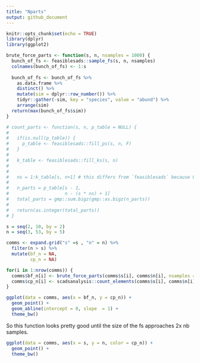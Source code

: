```yaml
---
title: "Nparts"
output: github_document
---
```


```r
knitr::opts_chunk$set(echo = TRUE)
library(dplyr)
library(ggplot2)
```

```r

brute_force_parts <- function(s, n, nsamples = 1000) {
  bunch_of_fs <- feasiblesads::sample_fs(s, n, nsamples)
  colnames(bunch_of_fs) <- 1:s
  
  bunch_of_fs <- bunch_of_fs %>%
    as.data.frame %>%
    distinct() %>%
    mutate(sim = dplyr::row_number()) %>%
    tidyr::gather(-sim, key = "species", value = "abund") %>%
    arrange(sim)
  return(max(bunch_of_fs$sim)) 
}

# count_parts <- function(s, n, p_table = NULL) {
#   
#   if(is.null(p_table)) {
#     p_table <- feasiblesads::fill_ps(s, n, F)
#   }
#   
#   k_table <- feasiblesads::fill_ks(s, n)
#   
#   
#   ns = 1:k_table[s, n+1] # this differs from `feasiblesads` because 0 is NOT an option
#   
#   n_parts = p_table[s - 1,
#                     n - (s * ns) + 1]
#   total_parts = gmp::sum.bigz(gmp::as.bigz(n_parts))
#   
#   return(as.integer(total_parts))
# }

```

```r
s = seq(2, 10, by = 2)
n = seq(3, 53, by = 5)

comms <- expand.grid("s" =s , "n" = n) %>%
  filter(n > s) %>%
  mutate(bf_n = NA,
         cp_n = NA)

for(i in 1:nrow(comms)) {
  comms$bf_n[i] <- brute_force_parts(comms$s[i], comms$n[i], nsamples = 1000)
  comms$cp_n[i] <- scadsanalysis::count_elements(comms$s[i], comms$n[i])
}

ggplot(data = comms, aes(x = bf_n, y = cp_n)) +
  geom_point() +
  geom_abline(intercept = 0, slope  = 1) +
  theme_bw()

```
So this function looks pretty good until the size of the fs approaches 2x nb samples.

```r
ggplot(data = comms, aes(x = s, y = n, color = cp_n)) +
  geom_point() +
  theme_bw()

```
